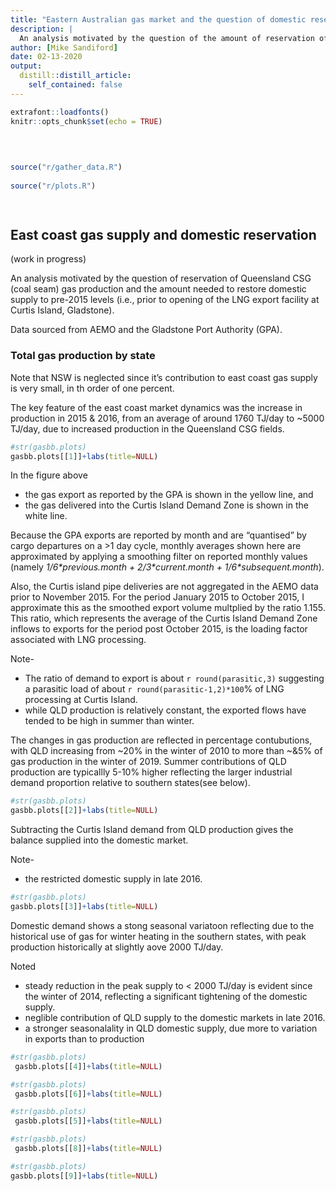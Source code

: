 ```yaml
---
title: "Eastern Australian gas market and the question of domestic reservation"
description: |
  An analysis motivated by the question of the amount of reservation of Queensland coal seam gas production needed to preserve domestic supply
author: [Mike Sandiford]
date: 02-13-2020
output:
  distill::distill_article:
    self_contained: false
---
```



```r
extrafont::loadfonts()
knitr::opts_chunk$set(echo = TRUE)
 
 
 
```

```r
  
source("r/gather_data.R")
   
source("r/plots.R")

 
```

## East coast gas supply and domestic reservation

(work in progress)

An analysis motivated by the question of reservation of Queensland CSG (coal seam) gas production and the amount needed to restore domestic supply to pre-2015 levels (i.e., prior to opening of the LNG export facility at Curtis Island, Gladstone).

Data sourced from  AEMO and  the Gladstone Port Authority (GPA).
 
 
### Total gas production by state

Note that NSW is neglected since it's contribution to east coast gas supply is very small, in th order of one percent.

The key feature of the east coast market dynamics was the increase in  production in 2015 \& 2016, from an average of around 1760 TJ/day to ~5000 TJ/day, due to increased production in the Queensland CSG fields.

```r
#str(gasbb.plots)
gasbb.plots[[1]]+labs(title=NULL)
```

In the figure above

* the gas export as reported by the GPA  is shown in the yellow line, and 
*
the gas delivered into the Curtis Island Demand Zone is shown in the white line. 

Because the GPA exports are reported by month and are "quantised" by cargo departures on a >1 day cycle, monthly averages shown here are approximated by applying a smoothing filter on reported monthly values (namely  *1/6\*previous.month + 2/3\*current.month + 1/6\*subsequent.month*).

Also, the Curtis island pipe deliveries are not aggregated in the AEMO data prior to November 2015. For the period January  2015 to October 2015, I approximate this as the smoothed export volume multplied by  the ratio 1.155. This ratio, which represents  the average of the Curtis Island Demand Zone inflows to exports for the period post October 2015, is the loading factor associated with LNG processing.

Note-

* The ratio of demand to export is about `r round(parasitic,3) ` suggesting a parasitic load of about `r round(parasitic-1,2)*100`\% of LNG processing at Curtis Island. 
* while QLD production is relatively constant, the exported flows have tended to be high in summer than winter.


The changes in gas production are reflected in  percentage contubutions, with QLD increasing from ~20\% in the winter of 2010 to more than ~&5\% of gas production in the winter of 2019. Summer contributions of QLD production are typicallly 5-10\% higher reflecting the larger industrial demand proportion relative to southern states(see below).

```r
#str(gasbb.plots)
gasbb.plots[[2]]+labs(title=NULL)
```

Subtracting the Curtis Island demand from QLD production gives the balance  supplied into the domestic market. 

Note-

* the restricted domestic supply in late 2016.

```r
#str(gasbb.plots)
gasbb.plots[[3]]+labs(title=NULL)
```

Domestic demand shows a stong seasonal variatoon reflecting due to the historical use of gas for winter heating in the southern states, with peak production historically at slightly aove 2000 TJ/day. 

Noted

* steady reduction in the peak supply to < 2000 TJ/day is evident since the winter of 2014, reflecting a significant tightening of the domestic supply.
* neglible contribution of QLD supply to the domestic markets in late 2016.
* a stronger seasonalality in QLD domestic supply, due more to variation in exports than to production 



```r
#str(gasbb.plots)
 gasbb.plots[[4]]+labs(title=NULL)
```

```r
#str(gasbb.plots)
 gasbb.plots[[6]]+labs(title=NULL)
```

```r
#str(gasbb.plots)
 gasbb.plots[[5]]+labs(title=NULL)
```

```r
#str(gasbb.plots)
 gasbb.plots[[8]]+labs(title=NULL)
```

 
```r
#str(gasbb.plots)
gasbb.plots[[9]]+labs(title=NULL)
```

 
